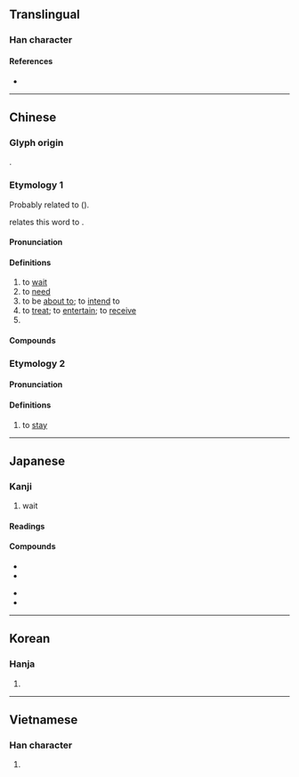 {{character info/new}}
==Translingual==

===Han character===
{{Han char|rn=60|rad=彳|as=06|sn=9|four=24241|canj=HOGDI|ids=⿰彳寺}}

====References====
* {{Han ref|kx=0366.050|dkj=10085|dj=0686.110|hdz=20818.070|uh=5F85|ud=24453|bh=ABDD|bd=43997}}

----

==Chinese==

===Glyph origin===
{{Han etym}}
{{Han compound|彳|寺|ls=psc|c1=s|c2=p}}.

===Etymology 1===
{{zh-forms}}
Probably related to {{ltc-l|等|id=2|to wait}} ({{zh-ref|Wang, 1982}}).

{{zh-ref|Karlgren (1956)}} relates this word to {{och-l|侍|to serve; to wait upon}}.

{{etystub|zh}}

====Pronunciation====
{{zh-pron
|m=dài
|m-s=dai4
|c=doi6
|c-t=oi5
|g=tai5
|h=pfs=thai;gd=tai4
|j=dai3
|mb=duòi/dài
|mb_note=duòi - vernacular; dài - literary
|md=dâi
|mn=xm,zz,tw:tāi/qz:tǎi/xm,zz,tw:thāi/qz:thǎi
|mn_note=tāi/tǎi - vernacular; thāi/thǎi - literary
|mn-t=tai6
|w=3de
|x=dai4
|mc=y
|oc=y
|cat=v,pn
}}

====Definitions====
{{zh-hanzi}}

# to [[wait]]
# to [[need]]
# to be [[about to]]; to [[intend]] to
# to [[treat]]; to [[entertain]]; to [[receive]]
# {{surname|lang=zh}}

====Compounds====
{{zh-der|待不見|待人接物|待機|另眼相待|席珍待聘|坐以待斃|待業|待人處世|久待|待慢|亟待|急不可待|倚馬可待|待人處事|待斃|交待|待質|延頸待刃|待媒|可待|刮目相待|可待因|寬待|另眼看待|慢待|含苞待放|厚待|待考|怕不待|安坐待斃|待賈|待詔|待見|待罪羔羊|待產室|待理不理|待機而動|待東|待期|待時而舉|待時而動|待時守分|待時|待旦|待承|待年|待客廳|待客|待字閨中|待字|待好|待報|待售|待古|待制|待到|待價藏珠|待價而沽|待人|待一會兒|企足而待|嗷嗷待哺|待遇|待命|優待月票|待查|優待|優待券|坐而待旦|屈己待人|待產|吐哺待賢|待中|急待|待剛來|以禮相待|守株待兔|善待|對待|恭己待人|不待|待機位置|守先待後|差別待遇|只待|優惠待遇|少待|坐而待斃|便待|偏待|卻待|待罪|不待蓍龜|以逸待勞|待不了|坐以待旦|待茶|待月西廂|不待要|嚴陣以待|包待制|待漏|待物|停待|以佚待勞|待伏|擔待|招待|敢待|推誠待物|相待如賓|枕戈待旦|拭目以待|折節待士|正待|欲待|決不待時|當待|拭目而待|整裝待發|懶待|相待|留待|用逸待勞|祗待|招待券|百端待舉|看待|相待而成|束手待斃|接待|接待員|款待|直待|指日可待|更待何時|百廢待舉|更待干罷|斂手待斃|有待|期待|枕戈待敵|時不我待|掃榻以待|招待所|特惠待遇|賓待|管待|虐待狂|蹺足而待|等待|翹足而待|須待|被虐待狂|虛左以待|計日而待|處世待人|虛位以待|韞櫝待價|韜晦待時|靜待|館待|迎風待月|紅絲待選|蓄勢待發|耽待|逸以待勞|迫不及待|虐待|蘊奇待價|虧待|苦待|藏器待時|自不待言|薄待|待陽}}

===Etymology 2===
{{zh-forms|alt=呆}}
{{rfe|zh}}

====Pronunciation====
{{zh-pron
|m=dāi
|c=doi6,daai1
|c-t=oi5
|j=dai1
|mn-t=tai6
|cat=v
}}

====Definitions====
{{zh-hanzi}}

# to [[stay]]

{{zh-cat|Elementary}}

----

==Japanese==

===Kanji===
{{ja-kanji|grade=3|rs=彳06}}

# wait

====Readings====
{{ja-readings
|goon=だい
|kanon=たい
|kun=ま-つ
}}

====Compounds====
{{top3}}
* {{ja-r|待%機|たい%き}}
* {{ja-r|待%望|たい%ぼう}}
{{mid3}}
* {{ja-r|待%合%室|まち%あい%しつ}}
* {{ja-r|期%待|き%たい}}
{{bottom}}

----

==Korean==

===Hanja===
{{ko-hanja|hangeul=대|eumhun=[[기다리다|기다릴]]}}

# {{defn|lang=ko|sort=彳06}}

----

==Vietnamese==

===Han character===
{{vi-hantu|[[đãi]], [[đảy]], [[đậy]], [[đẩy]], [[đẫy]], [[đợi]], [[rãi]], [[dợi]], [[đất]], [[được]]|rs=彳06}}

# {{defn|lang=vi|sort=彳06}}